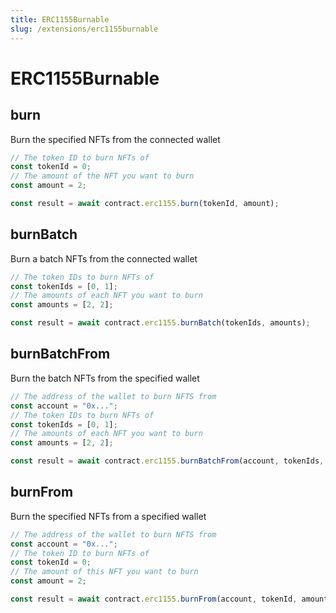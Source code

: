 ```yaml
---
title: ERC1155Burnable
slug: /extensions/erc1155burnable
---
```


# ERC1155Burnable

## burn

Burn the specified NFTs from the connected wallet

```javascript
// The token ID to burn NFTs of
const tokenId = 0;
// The amount of the NFT you want to burn
const amount = 2;

const result = await contract.erc1155.burn(tokenId, amount);
```

## burnBatch

Burn a batch NFTs from the connected wallet

```javascript
// The token IDs to burn NFTs of
const tokenIds = [0, 1];
// The amounts of each NFT you want to burn
const amounts = [2, 2];

const result = await contract.erc1155.burnBatch(tokenIds, amounts);
```

## burnBatchFrom

Burn the batch NFTs from the specified wallet

```javascript
// The address of the wallet to burn NFTS from
const account = "0x...";
// The token IDs to burn NFTs of
const tokenIds = [0, 1];
// The amounts of each NFT you want to burn
const amounts = [2, 2];

const result = await contract.erc1155.burnBatchFrom(account, tokenIds, amounts);
```

## burnFrom

Burn the specified NFTs from a specified wallet

```javascript
// The address of the wallet to burn NFTS from
const account = "0x...";
// The token ID to burn NFTs of
const tokenId = 0;
// The amount of this NFT you want to burn
const amount = 2;

const result = await contract.erc1155.burnFrom(account, tokenId, amount);
```
